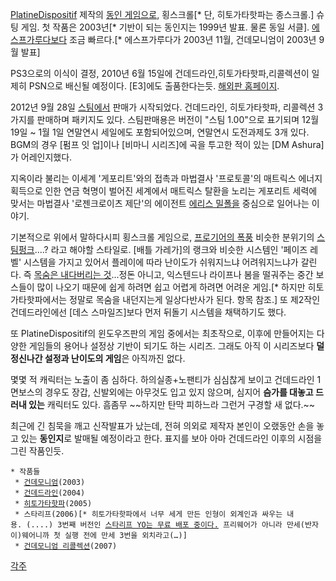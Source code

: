 [[PlatineDispositif]] 제작의 [[동인 게임]]으로, 횡스크롤[* 단, 히토가타핫파는 종스크롤.] 슈팅 게임. 첫 작품은 2003년[* 기반이 되는 동인지는 1999년 발표. 물론 동일 서클]. [[에스프가루다]]보다 조금 빠르다.[* 에스프가루다가 2003년 11월, 건데모니엄이 2003년 9월 발표]

PS3으로의 이식이 결정, 2010년 6월 15일에 건데드라인,히토가타핫파,리콜렉션이 일제히 PSN으로 배신될 예정이다. [E3]에도 출품한다는듯.
[http://gundemonium.com/ 해외판 홈페이지].

2012년 9월 28일 [[스팀]]에서 판매가 시작되었다. 건데드라인, 히토가타핫파, 리콜렉션 3가지를 판매하며 패키지도 있다.
스팀판매용은 버전이 "스팀 1.00"으로 표기되며 12월 19일 ~ 1월 1일 연말연시 세일에도 포함되어있으며, 연말연시 도전과제도 3개 있다.
BGM의 경우 [펌프 잇 업]이나 [비마니 시리즈]에 곡을 투고한 적이 있는 [DM Ashura]가 어레인지했다.

지옥이라 불리는 이세계 '게포리트'와의 접촉과 마법결사 '프로토콜'의 매트릭스 에너지 획득으로 인한 연금 혁명이 벌어진 세계에서 매트릭스 탈환을 노리는 게포리트 세력에 맞서는 마법결사 '로젠크로이츠 제단'의 에이전트 [[에리스 밀폴]]을 중심으로 일어나는 이야기.

기본적으로 위에서 말하다시피 횡스크롤 게임으로, [[프로기어의 폭풍]] 비슷한 분위기의 [[스팀펑크]]....? 라고 해야할 스타일로. [배틀 가레가]의 랭크와 비슷한 시스템인 '페이즈 레벨' 시스템을 가지고 있어서 플레이에 따라 난이도가 쉬워지느냐 어려워지느냐가 갈린다. 즉 [[목숨은 내다버리는 것]]...정돈 아니고, 익스텐드나 라이프나 봄을 떨궈주는 중간 보스들이 많이 나오기 때문에 쉽게 하려면 쉽고 어렵게 하려면 어려운 게임.[* 하지만 히토가타핫파에서는 정말로 목숨을 내던지는게 일상다반사가 된다. 항목 참조.] 또 제2작인 건데드라인에선 [데스 스마일즈]보다 먼저 뒤돌기 시스템을 채택하기도 했다.

또 PlatineDispositif의 윈도우즈판의 게임 중에서는 최초작으로, 이후에 만들어지는 다양한 게임들의 용어나 설정상 기반이 되기도 하는 시리즈. 그래도 아직 이 시리즈보다 '''덜 정신나간 설정과 난이도의 게임'''은 아직까진 없다.

몇몇 적 캐릭터는 노출이 좀 심하다. 하의실종+노팬티가 심심찮게 보이고 건데드라인 1면보스의 경우도 장갑, 신발외에는 아무것도 입고 있지 않으며, 심지어 '''슴가를 대놓고 드러내 있는''' 캐릭터도 있다. 흠좀무 ~~하지만 탄막 피하느라 그런거 구경할 새 없다.~~

최근에 긴 침묵을 깨고 신작발표가 났는데, 전혀 의외로 제작자 본인이 오랬동안 손을 놓고 있는 '''동인지'''로 발매될 예정이라고 한다. 표지를 보아 아마 건데드라인 이후의 시점을 그린 작품인듯.


 * 작품들
  * [[건데모니엄]](2003)
  * [[건데드라인]](2004)
  * [[히토가타핫파]](2005)
  * 스타리프(2006)[* 히토가타핫파에서 너무 세게 만든 인형이 외계인과 싸우는 내용. (....) 3번째 버전인 [http://www.platinedispositif.net/games/starleaf.htm 스타리프 YO는 무료 배포 중이다.] 프리웨어가 아니라 만세(반자이)웨어니까 첫 실행 전에 만세 3번을 외치라고(…)]
  * [[건데모니엄 리콜렉션]](2007)

[[각주]]
